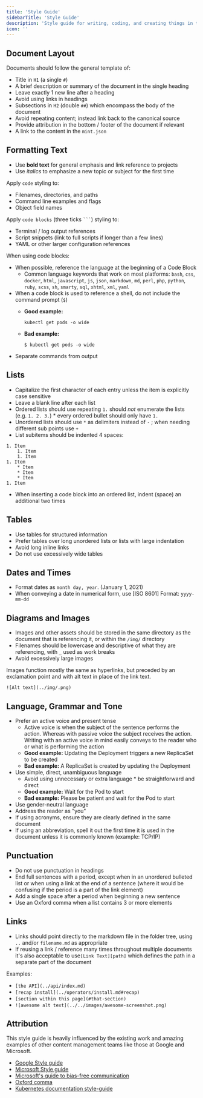 ```yaml
---
title: 'Style Guide'
sidebarTitle: 'Style Guide'
description: 'Style guide for writing, coding, and creating things in the Datum ecosystem'
icon: ''
---
```


## Document Layout

Documents should follow the general template of:

* Title in `H1` (a single `#`)
* A brief description or summary of the document in the single heading
* Leave exactly 1 new line after a heading
* Avoid using links in headings
* Subsections in `H2` (double `##`) which encompass the body of the document
* Avoid repeating content; instead link back to the canonical source
* Provide attribution in the bottom / footer of the document if relevant
* A link to the content in the `mint.json`

## Formatting Text

* Use **bold text** for general emphasis and link reference to projects
* Use _italics_ to emphasize a new topic or subject for the first time

Apply `code` styling to:

* Filenames, directories, and paths
* Command line examples and flags
* Object field names

Apply `code blocks` (three ticks ` ``` `) styling to:

* Terminal / log output references
* Script snippets (link to full scripts if longer than a few lines)
* YAML or other larger configuration references

When using code blocks:

* When possible, reference the language at the beginning of a Code Block
    * Common language keywords that work on most platforms: `bash`, `css`, `docker`, `html`, `javascript`, `js`, `json`, `markdown`, `md`, `perl`, `php`, `python`, `ruby`, `scss`, `sh`, `smarty`, `sql`, `xhtml`, `xml`, `yaml`
* When a code block is used to reference a shell, do not include the command
  prompt (`$`)
  * **Good example:**

    ```
    kubectl get pods -o wide
    ```
  * **Bad example:**

    ```
    $ kubectl get pods -o wide
    ```
* Separate commands from output

## Lists

* Capitalize the first character of each entry unless the item is explicitly
  case sensitive
* Leave a blank line after each list
* Ordered lists should use repeating `1.` should _not_ enumerate the lists (e.g. `1. 2. 3.`) * every ordered bullet should only have `1.`
* Unordered lists should use `*` as delimiters instead of `-` ; when needing different sub points use `+`
* List subitems should be indented 4 spaces:

```
1. Item
    1. Item
    1. Item
1. Item
    * Item
    * Item
    * Item
1. Item
```

* When inserting a code block into an ordered list, indent (space) an additional
  two times

## Tables

* Use tables for structured information
* Prefer tables over long unordered lists or lists with large indentation
* Avoid long inline links
* Do not use excessively wide tables

## Dates and Times

* Format dates as `month day, year`. (January 1, 2021)
* When conveying a date in numerical form, use [ISO 8601] Format: `yyyy-mm-dd`

## Diagrams and Images

* Images and other assets should be stored in the same directory as the document
  that is referencing it, or within the `/img/` directory
* Filenames should be lowercase and descriptive of what they are referencing, with `_` used as work breaks
* Avoid excessively large images

Images function mostly the same as hyperlinks, but preceded by an exclamation
point and with alt text in place of the link text.

```
![Alt text](../img/.png)
```

## Language, Grammar and Tone

* Prefer an active voice and present tense
    * Active voice is when the subject of the sentence performs the action. Whereas with passive voice the subject receives the action. Writing with an active voice in mind easily conveys to the reader who or what is performing
    the action
    * **Good example:** Updating the Deployment triggers a new ReplicaSet to be
    created
    * **Bad example:** A ReplicaSet is created by updating the Deployment
* Use simple, direct, unambiguous language
    * Avoid using unnecessary or extra language * be straightforward and direct
    * **Good example:** Wait for the Pod to start
    * **Bad example:** Please be patient and wait for the Pod to start
* Use gender-neutral language
* Address the reader as "you"
* If using acronyms, ensure they are clearly defined in the same document
* If using an abbreviation, spell it out the first time it is used in the document unless it is commonly known (example: TCP/IP)

## Punctuation

* Do not use punctuation in headings
* End full sentences with a period, except when in an unordered bulleted list or when using a link at the end of a sentence (where it would be confusing if the period is a part of the link element)
* Add a single space after a period when beginning a new sentence
* Use an Oxford comma when a list contains 3 or more elements

## Links

* Links should point directly to the markdown file in the folder tree, using `..` and/or `filename.md` as appropriate
* If reusing a link / reference many times throughout multiple documents it's also acceptable to use`[Link Text][path]` which defines the path in a separate part of the document

Examples:

* `[the API](../api/index.md)`
* `[recap install](../operators/install.md#recap)`
* `[section within this page](#that-section)`
* `![awesome alt text](../../images/awesome-screenshot.png)`

## Attribution

This style guide is heavily influenced by the existing work and amazing examples of other content management teams like those at Google and Microsoft.

* [Google Style guide](https://developers.google.com/style/)
* [Microsoft Style guide](https://docs.microsoft.com/en-us/style-guide/welcome/)
* [Microsoft's guide to bias-free communication](https://docs.microsoft.com/en-us/style-guide/bias-free-communication)
* [Oxford comma](https://www.grammarly.com/blog/what-is-the-oxford-comma-and-why-do-people-care-so-much-about-it/)
* [Kubernetes documentation style-guide](https://kubernetes.io/docs/contribute/style/style-guide/)
